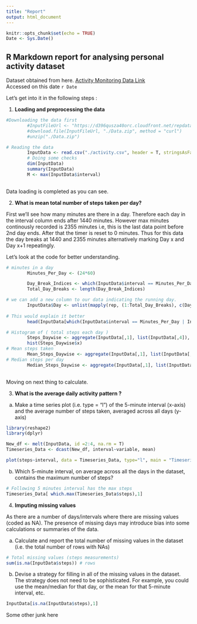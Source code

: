 ```yaml
---
title: "Report"
output: html_document
---
```


```r
knitr::opts_chunk$set(echo = TRUE)
Date <- Sys.Date()
```

## R Markdown report for analysing  personal activity dataset

Dataset obtained from here. [Activity Monitoring Data Link](https://d396qusza40orc.cloudfront.net/repdata%2Fdata%2Factivity.zip)   
Accessed on this date `r Date `  

Let's get into it in the following steps :

1. **Loading and preprocessing the data**

```r
#Downloading the data first
        #InputFileUrl <- "https://d396qusza40orc.cloudfront.net/repdata%2Fdata%2Factivity.zip"
        #download.file(InputFileUrl, "./Data.zip", method = "curl")
        #unzip("./Data.zip")

# Reading the data 
        InputData <- read.csv("./activity.csv", header = T, stringsAsFactors = F)
        # Doing some checks
        dim(InputData)
        summary(InputData)
        M <- max(InputData$interval)
        
```

Data loading is completed as you can see.  
  
2. **What is mean total number of steps taken per day?**  

First we'll see how many minutes are there in a day. Therefore each day in the interval column ends after 1440 minutes. However max minutes continously recorded is 2355 minutes i.e, this is the last
data point before 2nd day ends. After that the timer is reset to 0 minutes. Thus for this data the day breaks at 1440 and 2355 minutes alternatively marking Day x and Day x+1 repeatingly.  

Let's look at the code for better understanding.

```r
# minutes in a day
        Minutes_Per_Day <- (24*60)

        Day_Break_Indices <- which(InputData$interval == Minutes_Per_Day | InputData$interval == max(InputData$interval))
        Total_Day_Breaks <- length(Day_Break_Indices)

# we can add a new column to our data indicating the running day.
        InputData$Day <- unlist(mapply(rep, (1:Total_Day_Breaks), c(Day_Break_Indices[1], Day_Break_Indices[2] -Day_Break_Indices[1] )))
        
# This would explain it better
        head(InputData[which(InputData$interval == Minutes_Per_Day | InputData$interval == max(InputData$interval)) +1,])

# Histogram of ( total steps each day )
        Steps_Daywise <- aggregate(InputData[,1], list(InputData[,4]), sum, na.rm = T)
        hist(Steps_Daywise$x)
# Mean steps taken
        Mean_Steps_Daywise <- aggregate(InputData[,1], list(InputData[,4]), mean, na.rm = T)
# Median steps per day
        Median_Steps_Daywise <- aggregate(InputData[,1], list(InputData[,4]), median, na.rm = T)
        
```

 
Moving on next thing to calculate.

3. **What is the average daily activity pattern ? **

a. Make a time series plot (i.e. type = "l") of the 5-minute interval (x-axis) and the average number of steps taken, averaged across all days (y-axis)

```r
library(reshape2)
library(dplyr)

New_df <- melt(InputData, id =2:4, na.rm = T)
Timeseries_Data <- dcast(New_df, interval~variable, mean)

plot(steps~interval, data = Timeseries_Data, type="l", main = "Timeseries plot", xlab = "5-minute interval", ylab="Avg steps across days")

```


b. Which 5-minute interval, on average across all the days in the dataset, contains the maximum number of steps?

```r
# Following 5 minutes interval has the max steps
Timeseries_Data[ which.max(Timeseries_Data$steps),1]

```

4. **Imputing missing values**

As there are a number of days/intervals where there are missing values (coded as NA). The presence of missing days may introduce bias into some calculations or summaries of the data.  


a. Calculate and report the total number of missing values in the dataset (i.e. the total number of rows with NAs)

```r
# Total missing values (steps measurements)
sum(is.na(InputData$steps)) # rows

```

b. Devise a strategy for filling in all of the missing values in the dataset. The strategy does not need to be sophisticated. For example, you could use the mean/median for that day, or the mean for that 5-minute interval, etc.


```r

InputData[is.na(InputData$steps),1] 


```


Some other  junk here




















